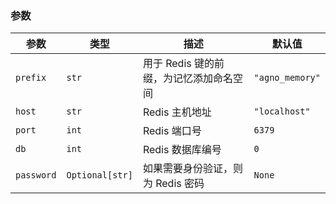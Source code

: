 ### 参数

| 参数 | 类型 | 描述 | 默认值 |
|-----------|------|-------------|---------|
| `prefix` | `str` | 用于 Redis 键的前缀，为记忆添加命名空间 | `"agno_memory"` |
| `host` | `str` | Redis 主机地址 | `"localhost"` |
| `port` | `int` | Redis 端口号 | `6379` |
| `db` | `int` | Redis 数据库编号 | `0` |
| `password` | `Optional[str]` | 如果需要身份验证，则为 Redis 密码 | `None` |